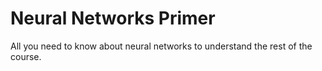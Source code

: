 # Neural Networks Primer {#sec-neural-networks}

All you need to know about neural networks to understand the rest of the course.

